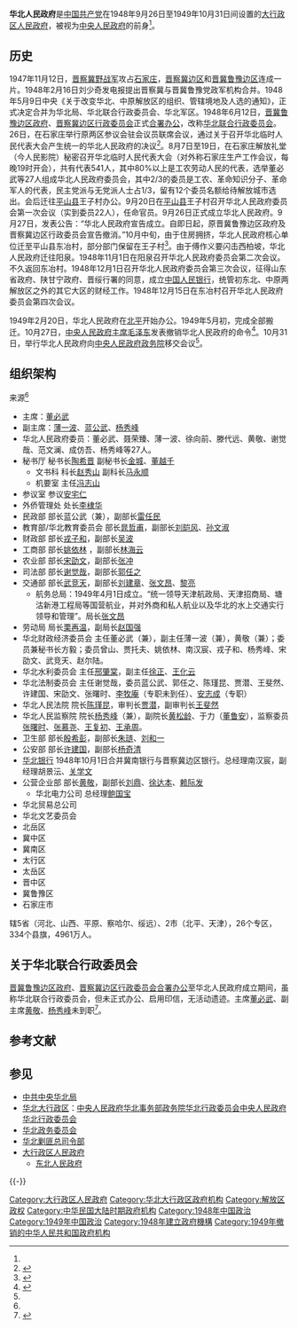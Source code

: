 {{Infobox PRCG
|机构名称=华北人民政府
|标志1=
|职位1=主席
|人员1=[[董必武|董必武]]
|职位2=副主席
|人员2=[[薄一波|薄一波]]、[[蓝公武|蓝公武]]、[[杨秀峰|杨秀峰]]
|中共本级=[[中共中央华北局|中共中央华北局]]
|上级机构=[[中华人民共和国中央人民政府_(1949–1954)|中华人民共和国中央人民政府 (1949–1954)]]
|机构类型=[[大行政区|大行政区]][[人民政府|人民政府]]
|行政级别=
|场所1=驻地
|地址1=[[平山县|平山县]][[王子村|王子村]]→[[东治村|东治村]]、王子村→[[北平市|北平市]]/[[北京市|北京市]]
|沿革链接=
|时期1=1941.7.–1948.9.26
|机构1=[[晋冀鲁豫边区政府|晋冀鲁豫边区政府]]
|时期2=1938.1–1948.9.26
|机构2=[[晋察冀边区行政委员会|晋察冀边区行政委员会]]
|时期3=1948.6.12.–1948.9.26
|机构3=[[华北联合行政委员会|华北联合行政委员会]]
|时期4=1948.9.26–1949.10.27
|机构4='''华北人民政府'''
|时期5=1950.9.5-1952.4.18
|机构5=[[中央人民政府华北事务部|中央人民政府华北事务部]]
|时期6=1952.4.18–1952.11
|机构6=[[政务院华北行政委员会|政务院华北行政委员会]]
|时期7=1952.11–1954.6.19
|机构7=[[中央人民政府华北行政委员会|中央人民政府华北行政委员会]]
}}

'''华北人民政府'''是[[中国共产党|中国共产党]]在1948年9月26日至1949年10月31日间设置的[[大行政区|大行政区]][[人民政府|人民政府]]，被视为[[中央人民政府|中央人民政府]]的前身<ref name="a1" />。

== 历史 ==
1947年11月12日，[[晋察冀野战军|晋察冀野战军]]攻占[[石家庄|石家庄]]，[[晋察冀边区|晋察冀边区]]和[[晋冀鲁豫边区|晋冀鲁豫边区]]连成一片。1948年2月16日刘少奇发电报提出晋察冀与晋冀鲁豫党政军机构合并。1948年5月9日中央《关于改变华北、中原解放区的组织、管辖境地及人选的通知》，正式决定合并为华北局、华北联合行政委员会、华北军区。1948年6月12日，[[晋冀鲁豫边区政府|晋冀鲁豫边区政府]]、[[晋察冀边区行政委员会|晋察冀边区行政委员会]]正式[[合署办公|合署办公]]，改称[[华北联合行政委员会|华北联合行政委员会]]。26日，在石家庄举行原两区参议会驻会议员联席会议，通过关于召开华北临时人民代表大会产生统一的华北人民政府的决议<ref name="a2">{{Cite web|url=http://www.hebei.gov.cn/hebei/10731222/10759017/10759031/10761326/11056226/index.html|title=华北人民政府旧址|accessdate=2016-05-18|author=|date=2014-04-08|work=|publisher=河北省人民政府网站|language=Zh-hans|archive-date=2017-01-05|archive-url=https://web.archive.org/web/20170105235533/http://www.hebei.gov.cn/hebei/10731222/10759017/10759031/10761326/11056226/index.html|dead-url=yes}}</ref>。8月7日至19日，在石家庄解放礼堂（今人民影院）秘密召开华北临时人民代表大会（对外称石家庄生产工作会议，每晚19时开会），共有代表541人，其中80%以上是工农劳动人民的代表，选举董必武等27人组成华北人民政府委员会，其中2/3的委员是工农、革命知识分子、革命军人的代表，民主党派与无党派人士占1/3，留有12个委员名额给待解放城市选出。会后迁往[[平山县|平山县]]王子村办公。9月20日在[[平山县|平山县]]王子村召开华北人民政府委员会第一次会议（实到委员22人），任命官员。9月26日正式成立华北人民政府。9月27日，发表公告：“华北人民政府宣告成立。自即日起，原晋冀鲁豫边区政府及晋察冀边区行政委员会宣告撤消。”10月中旬，由于住房拥挤，华北人民政府核心单位迁至平山县东冶村，部分部门保留在王子村<ref>{{Cite web|url=http://sjzrb.sjzdaily.com.cn/review/html/2009-09/01/content_193202.htm|title=华北人民政府的平山岁月|accessdate=2016-05-18|author=记者：刘毅，实习生：杨宁，通讯员：曹永刚|date=2009-09-01|work=|publisher=石家庄日报社数字报刊，稿件来源：石家庄新闻网|language=Zh-hans|archive-url=https://web.archive.org/web/20170105235209/http://sjzrb.sjzdaily.com.cn/review/html/2009-09/01/content_193202.htm|archive-date=2017-01-05|dead-url=yes}}</ref>。由于傅作义要闪击西柏坡，华北人民政府迁往阳泉。1948年11月1日在阳泉召开华北人民政府委员会第二次会议。不久返回东冶村。1948年12月1日召开华北人民政府委员会第三次会议，征得山东省政府、陕甘宁政府、晋绥行署的同意，成立[[中国人民银行|中国人民银行]]，统管初东北、中原两解放区之外的其它大区的财经工作。1948年12月15日在东冶村召开华北人民政府委员会第四次会议。

1949年2月20日，华北人民政府在[[北平|北平]]开始办公。1949年5月初，完成全部搬迁。10月27日，[[中央人民政府主席|中央人民政府主席]][[毛泽东|毛泽东]]发表撤销华北人民政府的命令<ref name="a1">{{Cite web|url=http://bjrb.bjd.com.cn/html/2014-09/29/content_221138.htm|title=华北建政：为中央人民政府肇基|accessdate=2016-05-18|author=阎书钦、张卫波|date=2014-09-29|work=|publisher=京报网，来源：北京日报|language=Zh-hans|deadurl=yes|archiveurl=https://web.archive.org/web/20160916031026/http://bjrb.bjd.com.cn/html/2014-09/29/content_221138.htm|archivedate=2016-09-16}}</ref>。10月31日，举行华北人民政府向[[中央人民政府政务院|中央人民政府政务院]]移交会议<ref name="a2"/>。

== 组织架构 ==
来源<ref name="a1" />
* 主席：[[董必武|董必武]]
* 副主席：[[薄一波|薄一波]]、[[蓝公武|蓝公武]]、[[杨秀峰|杨秀峰]]
* 华北人民政府委员：董必武、聂荣臻、薄一波、徐向前、滕代远、黄敬、谢觉哉、范文澜、成仿吾、杨秀峰等27人。
* 秘书厅 秘书长[[陶希晋|陶希晋]]  副秘书长[[金城_(水产部副部长)|金城]]、[[董越千|董越千]]
** 文书科 科长[[赵秀山|赵秀山]] 副科长[[马永顺|马永顺]]
** 机要室 主任[[冯志山|冯志山]]
* 参议室 参议[[安宅仁|安宅仁]]
* 外侨管理处 处长[[李棣华|李棣华]]
* 民政部 部长蓝公武（兼），副部长[[雷任民|雷任民]]
* 教育部/华北教育委员会  部长[[晁哲甫|晁哲甫]]，副部长[[刘皑风|刘皑风]]、[[孙文淑|孙文淑]]
* 财政部 部长[[戎子和|戎子和]]，副部长[[吳波_(政治人物)|吴波]]
* 工商部 部长[[姚依林|姚依林]] ，副部长[[林海云|林海云]]
* 农业部 部长[[宋劭文|宋劭文]]，副部长[[张冲_(1900年)|张冲]]
* 司法部 部长[[谢觉哉|谢觉哉]]，副部长[[郭任之|郭任之]]
* 交通部 部长[[武竞天|武竞天]]，副部长[[刘建章|刘建章]]、[[张文昂|张文昂]]、[[黎亮|黎亮]]
**航务总局：1949年4月1日成立。“统一领导天津航政局、天津招商局、塘沽新港工程局等国营航业，并对外商和私人航业以及华北的水上交通实行领导和管理”。局长[[张文昂|张文昂]]
* 劳动局 局长[[栗再温|栗再温]]，副局长[[赵国强_(1909年)|赵国强]]
* 华北财政经济委员会 主任董必武（兼），副主任薄一波（兼），黄敬（兼）；委员兼秘书长方毅；委员曾山、贾托夫、姚依林、南汉宸、戎子和、杨秀峰、宋劭文、武竞天、赵尔陆。
* 华北水利委员会 主任[[邢肇棠|邢肇棠]]，副主任[[徐正|徐正]]、[[王化云|王化云]]
* 华北法制委员会 主任谢觉哉，委员蓝公武、郭任之、陈瑾昆、贾潜、王斐然、许建国、宋劭文、张曙时、[[李牧庵|李牧庵]]（专职未到任）、[[安志成|安志成]]（专职）
* 华北人民法院 院长[[陈瑾昆|陈瑾昆]]，审判长[[贾潜|贾潜]]，副审判长[[王斐然|王斐然]]
* 华北人民监察院 院长[[杨秀峰|杨秀峰]]（兼），副院长[[黄松龄|黄松龄]]、于力（[[董鲁安|董鲁安]]），监察委员[[张曙时|张曙时]]、[[张慕尧|张慕尧]]、[[王复初|王复初]]、[[王承周|王承周]]。
* 卫生部 部长[[殷希彭|殷希彭]]，副部长[[朱琏|朱琏]]、[[刘和一|刘和一]]
* 公安部 部长[[许建国_(政治人物)|许建国]]，副部长[[杨奇清|杨奇清]]
* [[华北银行|华北银行]] 1948年10月1日合并冀南银行与晋察冀边区银行。总经理南汉宸，副经理胡景沄、[[关学文|关学文]]
* 公营企业部 部长[[黄敬|黄敬]]，副部长[[刘鼎|刘鼎]]、[[徐达本|徐达本]]、[[赖际发|赖际发]]
**华北电力公司 总经理[[鲍国宝|鲍国宝]]
* 华北贸易总公司
* 华北文艺委员会
* 北岳区
* 冀中区
* 冀南区
* 太行区
* 太岳区
* 晋中区
* 冀鲁豫区
* 石家庄市
辖5省（河北、山西、平原、察哈尔、绥远）、2市（北平、天津），26个专区，334个县旗，4961万人。

== 关于华北联合行政委员会 ==

[[晋冀鲁豫边区政府|晋冀鲁豫边区政府]]、[[晋察冀边区行政委员会|晋察冀边区行政委员会]][[合署办公|合署办公]]至华北人民政府成立期间，虽称华北联合行政委员会，但未正式办公、启用印信，无活动遗迹。主席[[董必武|董必武]]、副主席[[黄敬|黄敬]]、[[杨秀峰|杨秀峰]]未到职<ref>{{Cite web |url=http://sjzrb.sjzdaily.com.cn/html/2013-09/04/content_98042.htm |title=华北联合行政委员会始末 |accessdate=2016-05-18 |author=赵秀山 |date=2013-09-04 |work= |publisher=石家庄日报社数字报刊，稿件来源：石家庄新闻网 |language=Zh-hans |archive-url=https://web.archive.org/web/20160610010351/http://sjzrb.sjzdaily.com.cn/html/2013-09/04/content_98042.htm |archive-date=2016-06-10 |dead-url=yes }}</ref>。

== 参考文献 ==
{{Reflist}}

== 参见 ==
{{Portal|中国共产党|中华人民共和国|中华民国}}
* [[中共中央华北局|中共中央华北局]]
* [[华北大行政区|华北大行政区]]：[[中央人民政府华北事务部|中央人民政府华北事务部]]{{to}}[[政务院华北行政委员会|政务院华北行政委员会]]{{to}}[[中央人民政府华北行政委员会|中央人民政府华北行政委员会]]
* [[华北政务委员会|华北政务委员会]]
* [[华北剿匪总司令部|华北剿匪总司令部]]
* [[大行政区|大行政区]][[人民政府|人民政府]]
** [[东北人民政府|东北人民政府]]

{{-}}
{{第二次国共内战}}

[[Category:大行政区人民政府|Category:大行政区人民政府]]
[[Category:华北大行政区政府机构|Category:华北大行政区政府机构]]
[[Category:解放区政权|Category:解放区政权]]
[[Category:中华民国大陆时期政府机构|Category:中华民国大陆时期政府机构]]
[[Category:1948年中国政治|Category:1948年中国政治]]
[[Category:1949年中国政治|Category:1949年中国政治]]
[[Category:1948年建立政府機構|Category:1948年建立政府機構]]
[[Category:1949年撤销的中华人民共和国政府机构|Category:1949年撤销的中华人民共和国政府机构]]